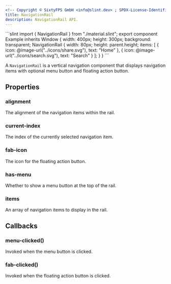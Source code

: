```yaml
---
<!-- Copyright © SixtyFPS GmbH <info@slint.dev> ; SPDX-License-Identifier: MIT -->
title: NavigationRail
description: NavigationRail API.
---
```



<CodeSnippetMD imagePath="/src/assets/generated/navigationrail.png" scale="3" imageWidth="300" imageHeight="200" imageAlt="">
```slint
import { NavigationRail } from "./material.slint";
export component Example inherits Window {
    width: 400px;
    height: 300px;
    background: transparent;
    NavigationRail {
        width: 80px;
        height: parent.height;
        items: [
            { icon: @image-url("../icons/share.svg"), text: "Home" },
            { icon: @image-url("../icons/search.svg"), text: "Search" }
        ];
    }
}
```
</CodeSnippetMD>

A `NavigationRail` is a vertical navigation component that displays navigation items with optional menu button and floating action button.

## Properties

### alignment
<SlintProperty propName="alignment" typeName="enum" enumName="LayoutAlignment">
The alignment of the navigation items within the rail.
</SlintProperty>

### current-index
<SlintProperty propName="current-index" typeName="int" propertyVisibility="in-out">
The index of the currently selected navigation item.
</SlintProperty>

### fab-icon
<SlintProperty propName="fab-icon" typeName="image">
The icon for the floating action button.
</SlintProperty>

### has-menu
<SlintProperty propName="has-menu" typeName="bool">
Whether to show a menu button at the top of the rail.
</SlintProperty>

### items
<SlintProperty propName="items" typeName="[struct]" structName="NavigationItem">
An array of navigation items to display in the rail.
</SlintProperty>

## Callbacks

### menu-clicked()
Invoked when the menu button is clicked.

### fab-clicked()
Invoked when the floating action button is clicked.